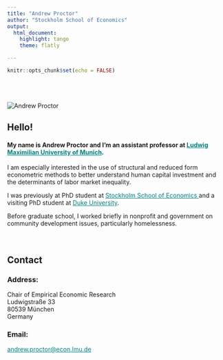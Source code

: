 ```yaml
---
title: "Andrew Proctor"
author: "Stockholm School of Economics"
output:
  html_document:
    highlight: tango
    theme: flatly

---
```


```r
knitr::opts_chunk$set(echo = FALSE)
```


<div class = "row">
<div class = "col-xs-12 col-md-6">
<br><br><br>
<img src="handels.jpg" alt="Andrew Proctor">
</div>

<div class = "col-xs-12 col-md-6">
<div class = "col-xs-1 col-md-0">
</div>
<div class = "col-xs-11 col-md-12">
# Hello!


#### My name is Andrew Proctor and I'm an assistant professor at  <a href="https://www.en.empwi.econ.uni-muenchen.de/index.html" 
  style="color:teal;">Ludwig Maximilian University of Munich</a>.####

I am especially interested in the use of structural and reduced form econometric
methods to better understand human capital investment and the determinants of labor 
market inequality.  

I was previously at PhD student at <a href="https://www.hhs.se/en/research/departments/de/" 
  style="color:teal;"> Stockholm School of Economics </a> and a visiting PhD student at <a href="https://econ.duke.edu/" 
  style="color:teal;">Duke University</a>. 

Before graduate school, I worked briefly in nonprofit and government on 
community development issues, particularly homelessness.
<br><br>
<br>
</div>
</div>

<div class = "row">
<div class = "col-xs-1 col-md-0"></div>
<div class = "col-xs-11 col-md-12">
## Contact
</div>
</div>

<div class = "row">
<div class = "col-xs-12 col-md-6">
<div class = "col-xs-1 col-md-0"></div>
<div class = "col-xs-11 col-md-12">
### Address:
  Chair of Empirical Economic Research <br>
  Ludwigstra&szlig;e 33 <br>
  80539 M&uuml;nchen <br>
  Germany
</div>
</div>

<div class = "col-xs-12 col-md-6">
<div class = "col-xs-1 col-md-0"></div>
<div class = "col-xs-11 col-md-12">
### Email:  
<a href = "mailto: andrew.proctor@econ.lmu.de" style="color:teal;">andrew.proctor@econ.lmu.de</a>
</div>
</div>
</div>






